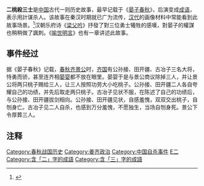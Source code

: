 '''二桃殺三士'''是[[中国|中国]]古代一则历史故事，最早记载于《[[晏子春秋|晏子春秋]]》，后演变成[[成语|成语]]，表示用計谋杀人。该故事在秦汉时期就已广为流传，[[汉代|汉代]]的画像材料中常能看到此故事场景。<ref>{{cite web|url=http://epaper.dfdaily.com/dfzb/html/2014-05/07/content_887096.htm|title=汉墓壁画中的二桃杀三士|publisher=[[东方早报|东方早报]]|date=2014年5月7日|accessdate=2014年7月6日|archive-date=2014年7月14日|archive-url=https://web.archive.org/web/20140714165642/http://epaper.dfdaily.com/dfzb/html/2014-05/07/content_887096.htm|dead-url=no}}</ref>汉朝乐府诗《[[梁父吟|梁父吟]]》抒發了對三位勇士犧牲的感嘆，對晏子的權謀也稍稍做了諷刺。《[[喻世明言|喻世明言]]》也有一章讲述此故事。

==事件经过==
据《晏子春秋》记载，[[春秋时期|春秋]][[齐景公|齐景公]]时，[[齐国|齐国]]有公孙接、田开疆、古冶子三名大将，恃勇而骄，甚至连齐相[[晏婴|晏婴]]都不放在眼里。晏婴于是与景公商议除掉三人，并让景公将两只桃子赐给三人，让三人按照功劳大小吃桃子。公孙接、田开疆二人各自夸耀自己的功绩，并先后取走两只桃子。古冶子见状不服，在陈述了自己的功绩后，与公孙接、田开疆拔剑相向。公孙接、田开疆见状，自感羞愧，双双交出桃子，自刎身亡。古冶子见二人自杀，也感到万分羞愧，不愿独生，当场自刎身死。景公下令厚葬三人。

==注释==
{{Reflist}}

[[Category:春秋战国历史|Category:春秋战国历史]]
[[Category:姜齐政治|Category:姜齐政治]]
[[Category:中国自杀事件|Category:中国自杀事件]]
[[Category:非四字成语|E二]]
[[Category:含「二」字的成語|Category:含「二」字的成語]]
[[Category:含「三」字的成語|Category:含「三」字的成語]]